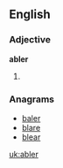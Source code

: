 ==English==

===Adjective===
'''abler'''

# {{comparative of|[[able]]}}

===Anagrams===
*[[baler]]
*[[blare]]
*[[blear]]

[[uk:abler]]